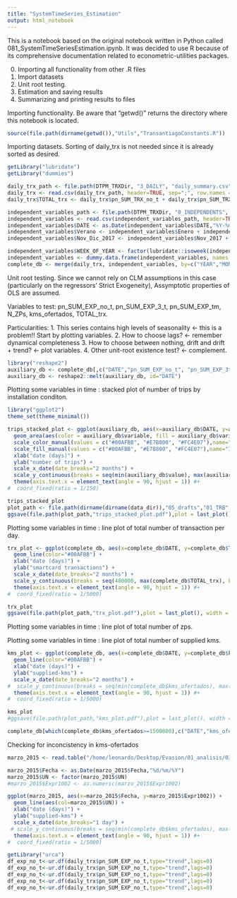 ```yaml
---
title: "SystemTimeSeries_Estimation"
output: html_notebook
---
```


This is a notebook based on the original notebook written in Python called 081_SystemTimeSeriesEstimation.ipynb. It was decided to use R because of its comprehensive documentation related to econometric-utilities packages.

0. Importing all functionality from other .R files
1. Import datasets
2. Unit root testing.
3. Estimation and saving results
4. Summarizing and printing results to files

Importing functionality. 
Be aware that "getwd()" returns the directory where this notebook is located.
```r
source(file.path(dirname(getwd()),"Utils","TransantiagoConstants.R"))
```

Importing datasets. 
Sorting of daily_trx is not needed since it is already sorted as desired.
```r
getLibrary("lubridate")
getLibrary("dummies")

daily_trx_path <- file.path(DTPM_TRXDir, "3_DAILY", "daily_summary.csv")
daily_trx <- read.csv(daily_trx_path, header=TRUE, sep=";", row.names = 1, stringsAsFactors = FALSE)
daily_trx$TOTAL_trx <- daily_trx$pn_SUM_TRX_no_t + daily_trx$pn_SUM_TRX_3t + daily_trx$pn_SUM_TRX_tm + daily_trx$zp_SUM_TRX

independent_variables_path <- file.path(DTPM_TRXDir, "0_INDEPENDENTS", "independents_variables.csv")
independent_variables <- read.csv(independent_variables_path, header=TRUE, sep=";", row.names = 1, stringsAsFactors = FALSE)
independent_variables$DATE <- as.Date(independent_variables$DATE,"%Y-%m-%d")
independent_variables$Verano <- independent_variables$Enero + independent_variables$Febrero
independent_variables$Nov_Dic_2017 <- independent_variables$Nov_2017 + independent_variables$Dic_2017

independent_variables$WEEK_OF_YEAR <- factor(lubridate::isoweek(independent_variables$DATE))
independent_variables <- dummy.data.frame(independent_variables, names = c("WEEK_OF_YEAR"), sep="_")
complete_db <- merge(daily_trx, independent_variables, by=c("YEAR","MONTH","YEAR_DAY"))
```

Unit root testing.
Since we cannot rely on CLM assumptions in this case (particularly on the regressors' Strict Exogeneity), Assymptotic properties of OLS are assumed.

Variables to test:
pn_SUM_EXP_no_t, pn_SUM_EXP_3_t, pn_SUM_EXP_tm, N_ZPs, kms_ofertados, TOTAL_trx.

Particularities:
1. This series contains high levels of seasonality <- this is a problem!! Start by plotting variables.
2. How to choose lags? <- remember dynamical completeness
3. How to choose between nothing, drift and drift + trend? <- plot variables.
4. Other unit-root existence test? <- complement.


```r
library("reshape2")
auxiliary_db <- complete_db[,c("DATE","pn_SUM_EXP_no_t", "pn_SUM_EXP_3t", "pn_SUM_EXP_tm")]
auxiliary_db <- reshape2::melt(auxiliary_db, id="DATE")
```


Plotting some variables in time : stacked plot of number of trips by installation conditon.
```r
library("ggplot2")
theme_set(theme_minimal())

trips_stacked_plot <- ggplot(auxiliary_db, aes(x=auxiliary_db$DATE, y=auxiliary_db$value)) + 
  geom_area(aes(color = auxiliary_db$variable, fill = auxiliary_db$variable), alpha = 0.5, position = 'stack') + 
  scale_color_manual(values = c("#00AFBB", "#E7B800", "#FC4E07"),name="Installation\nCondition",labels=c("NO T.","3A. T.","B. T.")) +
  scale_fill_manual(values = c("#00AFBB", "#E7B800", "#FC4E07"),name="Installation\nCondition",labels=c("NO T.","3A. T.","B. T.")) + 
  xlab("date (days)") + 
  ylab("number of trips") + 
  scale_x_date(date_breaks="2 months") + 
  scale_y_continuous(breaks = seq(min(auxiliary_db$value), max(auxiliary_db$value), by = 10000), label=scales::comma) +
  theme(axis.text.x = element_text(angle = 90, hjust = 1)) #+ 
#  coord_fixed(ratio = 1/150)

trips_stacked_plot
plot_path <- file.path(dirname(dirname(data_dir)),"05_drafts","01_TRB","0_FIGURES")
ggsave(file.path(plot_path,"trips_stacked_plot.pdf"),plot = last_plot(), width = 7, height = 4)
```

Plotting some variables in time : line plot of total number of transaction per day.
```r
trx_plot <- ggplot(complete_db, aes(x=complete_db$DATE, y=complete_db$TOTAL_trx)) + 
  geom_line(color="#00AFBB") + 
  xlab("date (days)") + 
  ylab("smartcard transactions") + 
  scale_x_date(date_breaks="2 months") + 
  scale_y_continuous(breaks = seq(480000, max(complete_db$TOTAL_trx), by = 500000), label=scales::comma) +
  theme(axis.text.x = element_text(angle = 90, hjust = 1)) #+ 
#  coord_fixed(ratio = 1/5000)

trx_plot
ggsave(file.path(plot_path,"trx_plot.pdf"),plot = last_plot(), width = 7, height = 4)
```

Plotting some variables in time : line plot of total number of zps.


Plotting some variables in time : line plot of total number of supplied kms.
```r
kms_plot <- ggplot(complete_db, aes(x=complete_db$DATE, y=complete_db$kms_ofertados)) + 
  geom_line(color="#00AFBB") + 
  xlab("date (days)") + 
  ylab("supplied-kms") + 
  scale_x_date(date_breaks="2 months") + 
#  scale_y_continuous(breaks = seq(min(complete_db$kms_ofertados), max(complete_db$kms_ofertados), by = 1000), label=scales::comma) +
  theme(axis.text.x = element_text(angle = 90, hjust = 1)) #+ 
#  coord_fixed(ratio = 1/5000)

kms_plot
#ggsave(file.path(plot_path,"kms_plot.pdf"),plot = last_plot(), width = 7, height = 4)
```

```r
complete_db[which(complete_db$kms_ofertados>=1500000),c("DATE","kms_ofertados")]
```

Checking for inconcistency in kms-ofertados
```r
marzo_2015 <- read.table("/home/leonardo/Desktop/Evasion/01_analisis/03_datos/04_DTPM/06_LBS/0_kms_recorridos/2015/marzo_kms_recorridos.txt", header=TRUE, sep=";", stringsAsFactors = FALSE, dec=",")

marzo_2015$Fecha <- as.Date(marzo_2015$Fecha,"%d/%m/%Y")
marzo_2015$UN <- factor(marzo_2015$UN)
#marzo_2015$Expr1002 <- as.numeric(marzo_2015$Expr1002)

ggplot(marzo_2015, aes(x=marzo_2015$Fecha, y=marzo_2015$Expr1002)) + 
  geom_line(aes(col=marzo_2015$UN)) + 
  xlab("date (days)") + 
  ylab("supplied-kms") + 
  scale_x_date(date_breaks="1 day") + 
 # scale_y_continuous(breaks = seq(min(complete_db$kms_ofertados), max(complete_db$kms_ofertados), by = 1000), label=scales::comma) +
  theme(axis.text.x = element_text(angle = 90, hjust = 1)) #+ 
#  coord_fixed(ratio = 1/5000)

```



```r
getLibrary("urca")
df_exp_no_t<-ur.df(daily_trx$pn_SUM_EXP_no_t,type="trend",lags=0)
df_exp_no_t<-ur.df(daily_trx$pn_SUM_EXP_no_t,type="trend",lags=0)
df_exp_no_t<-ur.df(daily_trx$pn_SUM_EXP_no_t,type="trend",lags=0)
df_exp_no_t<-ur.df(daily_trx$pn_SUM_EXP_no_t,type="trend",lags=0)
df_exp_no_t<-ur.df(daily_trx$pn_SUM_EXP_no_t,type="trend",lags=0)
```



